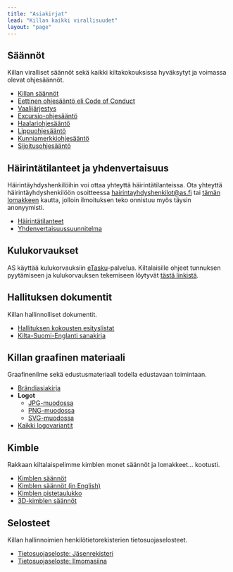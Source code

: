 ```yaml
---
title: "Asiakirjat"
lead: "Killan kaikki virallisuudet"
layout: "page"
---
```


## Säännöt

Killan viralliset säännöt sekä kaikki kiltakokouksissa hyväksytyt ja voimassa olevat ohjesäännöt.

- [Killan säännöt](docs/guild-rules)
- [Eettinen ohjesääntö eli Code of Conduct](docs/code-of-conduct)
- [Vaalijärjestys](docs/electoral-order)
- [Excursio-ohjesääntö](docs/excursion-guidelines)
- [Haalariohjesääntö](docs/overall-guidelines)
- [Lippuohjesääntö](docs/flag-guidelines)
- [Kunniamerkkiohjesääntö](docs/badge-guidelines)
- [Sijoitusohjesääntö](docs/investment-guidelines)

## Häirintätilanteet ja yhdenvertaisuus
Häirintäyhdyshenkilöihin voi ottaa yhteyttä häirintätilanteissa. Ota yhteyttä häirintäyhdyshenkilöön osoitteessa <a href="mailto:hairintayhdyshenkilot@as.fi">hairintayhdyshenkilot@as.fi</a> tai <a href="https://forms.gle/ZsDiCTF9WhabRn8UA" target="_blank">tämän lomakkeen</a> kautta, jolloin ilmoituksen teko onnistuu myös täysin anonyymisti.

- [Häirintätilanteet](harassment/situations)
- [Yhdenvertaisuus&shy;suunnitelma](harassment/plan-for-equality)

## Kulukorvaukset
AS käyttää kulukorvauksiin <a href="https://www.etasku.fi/" target="_blank">eTasku</a>-palvelua. Kiltalaisille ohjeet tunnuksen pyytämiseen ja kulukorvauksen tekemiseen löytyvät <a href="https://drive.google.com/file/d/1_OGfwUXxugBYNFsS1IKSjqoqpnbJvFq1/view?usp=sharing" target="_blank">tästä linkistä</a>.

## Hallituksen dokumentit

Killan hallinnolliset dokumentit.

- <a href="https://drive.google.com/drive/folders/1eiCAypEm50P10ECT2bkTrbkNKnVqYz9Q?usp=sharing" target="_blank">Hallituksen kokousten esityslistat</a>
- [Kilta-Suomi-Englanti sanakirja](docs/guild-dictionary)

## Killan graafinen materiaali

Graafinenilme sekä edustusmateriaali todella edustavaan toimintaan.

- <a href="https://drive.google.com/file/d/1BQ_v1OJvXV04LiR-TXKtDhGFccLJIMQ6/view?usp=sharing" target="_blank">Brändiasiakirja</a>
- **Logot**
    - <a href="../../logo/as_plain_bw.jpg" target="_blank">JPG-muodossa</a>
    - <a href="../../logo/as_plain_bw.png" target="_blank">PNG-muodossa</a>
    - <a href="../../logo/as_plain_bw.svg" target="_blank">SVG-muodossa</a>
- <a href="https://drive.google.com/drive/folders/1Cas84zny-b8Z-os7HorN-8k9a67Wq4k5?usp=sharing" target="_blank">Kaikki logovariantit</a>

## Kimble

Rakkaan kiltalaispelimme kimblen monet säännöt ja lomakkeet... kootusti.

- <a href="../../kimble/kimblesaannot.pdf" target="_blank">Kimblen säännöt</a>
- <a href="../../kimble/kimble-en.pdf" target="_blank">Kimblen säännöt (in English)</a>
- <a href="../../kimble/kimble-kirjanpito.pdf" target="_blank">Kimblen pistetaulukko</a>
- <a href="../../kimble/3d-kimblesaannot.pdf" target="_blank">3D-kimblen säännöt</a>

## Selosteet

Killan hallinnoimien henkilötietorekisterien tietosuojaselosteet.

- [Tietosuojaseloste: Jäsenrekisteri](legal/privacy-policy-member)
- [Tietosuojaseloste: Ilmomasiina](legal/privacy-policy-ilmomasiina)
